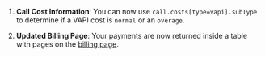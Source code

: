 1. **Call Cost Information**: You can now use `call.costs[type=vapi].subType` to determine if a VAPI cost is `normal` or an `overage`.

2. **Updated Billing Page**: Your payments are now returned inside a table with pages on the [billing page](https://dashboard.vapi.ai/org/billing).